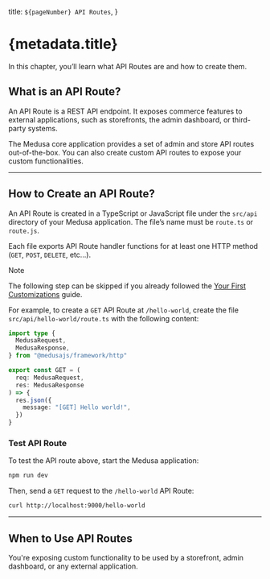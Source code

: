   title: `${pageNumber} API Routes`,
}

# {metadata.title}

In this chapter, you’ll learn what API Routes are and how to create them.

## What is an API Route?

An API Route is a REST API endpoint. It exposes commerce features to external applications, such as storefronts, the admin dashboard, or third-party systems.

The Medusa core application provides a set of admin and store API routes out-of-the-box. You can also create custom API routes to expose your custom functionalities.

---

## How to Create an API Route?

An API Route is created in a TypeScript or JavaScript file under the `src/api` directory of your Medusa application. The file’s name must be `route.ts` or `route.js`. 

Each file exports API Route handler functions for at least one HTTP method (`GET`, `POST`, `DELETE`, etc…).

> [!NOTE]  
> The following step can be skipped if you already followed the [Your First Customizations](https://docs.medusajs.com/learn/first-customizations) guide.

For example, to create a `GET` API Route at `/hello-world`, create the file `src/api/hello-world/route.ts` with the following content:

```ts title="src/api/hello-world/route.ts"
import type {
  MedusaRequest,
  MedusaResponse,
} from "@medusajs/framework/http"

export const GET = (
  req: MedusaRequest,
  res: MedusaResponse
) => {
  res.json({
    message: "[GET] Hello world!",
  })
}
```


### Test API Route

To test the API route above, start the Medusa application:

```bash npm2yarn
npm run dev
```

Then, send a `GET` request to the `/hello-world` API Route:

```bash
curl http://localhost:9000/hello-world
```

---

## When to Use API Routes

<Note title="Use API routes when" type="success">

You're exposing custom functionality to be used by a storefront, admin dashboard, or any external application.

</Note>
